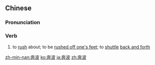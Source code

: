 ==Chinese==
{{zh-forms}}

===Pronunciation===
{{zh-pron
|m=bēnbō
|c=ban1 bo1
|mn=xm,zz:phun-po/xm:pun-po/qz,tw:phun-pho/qz,twv:pun-pho
|cat=v
}}

===Verb===
{{zh-verb}}

# to [[rush]] about; to be [[rushed off one's feet]]; to [[shuttle]] [[back and forth]]

[[zh-min-nan:奔波]]
[[ko:奔波]]
[[ja:奔波]]
[[zh:奔波]]